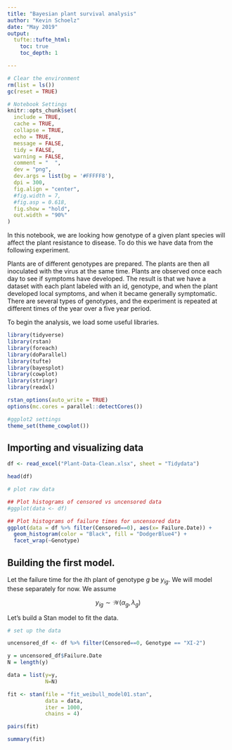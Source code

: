 ```yaml
---
title: "Bayesian plant survival analysis"
author: "Kevin Schoelz"
date: "May 2019"
output:
  tufte::tufte_html:
    toc: true
    toc_depth: 1

---
```



```r

# Clear the environment
rm(list = ls())
gc(reset = TRUE)

# Notebook Settings
knitr::opts_chunk$set(
  include = TRUE,
  cache = TRUE,
  collapse = TRUE,
  echo = TRUE,
  message = FALSE,
  tidy = FALSE,
  warning = FALSE,
  comment = "  ",
  dev = "png",
  dev.args = list(bg = '#FFFFF8'),
  dpi = 300,
  fig.align = "center",
  #fig.width = 7,
  #fig.asp = 0.618,
  fig.show = "hold",
  out.width = "90%"
)


```


In this notebook, we are looking how genotype of a given plant species will affect the plant resistance to disease. To do this we have data from the following experiment.

Plants are of different genotypes are prepared. The plants are then all inoculated with the virus at the same time. Plants are observed once each day to see if symptoms have developed. The result is that we have a dataset with each plant labeled with an id, genotype, and when the plant developed local symptoms, and when it became generally symptomatic. There are several types of genotypes, and the experiment is repeated at different times of the year over a five year period.

To begin the analysis, we load some useful libraries.

```r

library(tidyverse)
library(rstan)
library(foreach)
library(doParallel)
library(tufte)
library(bayesplot)
library(cowplot)
library(stringr)
library(readxl)

rstan_options(auto_write = TRUE)
options(mc.cores = parallel::detectCores())

#ggplot2 settings
theme_set(theme_cowplot())

```

## Importing and visualizing data

```r

df <- read_excel("Plant-Data-Clean.xlsx", sheet = "Tidydata")

head(df)

# plot raw data

## Plot histograms of censored vs uncensored data
#ggplot(data <- df)

## Plot histograms of failure times for uncensored data
ggplot(data = df %>% filter(Censored==0), aes(x= Failure.Date)) +
  geom_histogram(color = "Black", fill = "DodgerBlue4") +
  facet_wrap(~Genotype)
```


## Building the first model.

Let the failure time for the $i\text{th}$ plant of genotype $g$ be $y_{ig}$. We will model these separately for now. We assume

$$
y_{ig} \sim \mathcal{W}(\alpha_{g}, \lambda_{g})
$$

Let's build a Stan model to fit the data.

```r

# set up the data

uncensored_df <- df %>% filter(Censored==0, Genotype == "XI-2")

y = uncensored_df$Failure.Date
N = length(y)

data = list(y=y,
            N=N)

fit <- stan(file = "fit_weibull_model01.stan",
            data = data,
            iter = 1000,
            chains = 4)

pairs(fit)
```

```r

summary(fit)

```



